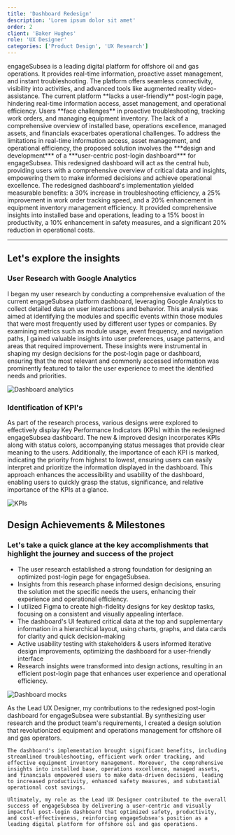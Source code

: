 ```yaml
---
title: 'Dashboard Redesign'
description: 'Lorem ipsum dolor sit amet'
order: 2
client: 'Baker Hughes'
role: 'UX Designer'
categories: ['Product Design', 'UX Research']
---
```



<LeftHeader header="Project Overview">
  engageSubsea is a leading digital platform for offshore oil and gas
  operations. It provides real-time information, proactive asset management, and
  instant troubleshooting. The platform offers seamless connectivity, visibility
  into activities, and advanced tools like augmented reality video-assistance.
</LeftHeader>

<LeftHeader header="Challenge">
  The current platform **lacks a user-friendly** post-login page, hindering
  real-time information access, asset management, and operational efficiency.
  Users **face challenges** in proactive troubleshooting, tracking work orders,
  and managing equipment inventory. The lack of a comprehensive overview of
  installed base, operations excellence, managed assets, and financials
  exacerbates operational challenges.
</LeftHeader>

<LeftHeader header="Proposed Solution">
  To address the limitations in real-time information access, asset management,
  and operational efficiency, the proposed solution involves the ***design and
  development*** of a ***user-centric post-login dashboard*** for engageSubsea.
  This redesigned dashboard will act as the central hub, providing users with a
  comprehensive overview of critical data and insights, empowering them to make
  informed decisions and achieve operational excellence.
</LeftHeader>

<LeftHeader header="Impact">
  The redesigned dashboard's implementation yielded measurable benefits: a 30%
  increase in troubleshooting efficiency, a 25% improvement in work order
  tracking speed, and a 20% enhancement in equipment inventory management
  efficiency. It provided comprehensive insights into installed base and
  operations, leading to a 15% boost in productivity, a 10% enhancement in
  safety measures, and a significant 20% reduction in operational costs.
</LeftHeader>

---

## Let's explore the insights

### User Research with Google Analytics

I began my user research by conducting a comprehensive evaluation of the current engageSubsea platform dashboard, leveraging Google Analytics to collect detailed data on user interactions and behavior. This analysis was aimed at identifying the modules and specific events within those modules that were most frequently used by different user types or companies. By examining metrics such as module usage, event frequency, and navigation paths, I gained valuable insights into user preferences, usage patterns, and areas that required improvement. These insights were instrumental in shaping my design decisions for the post-login page or dashboard, ensuring that the most relevant and commonly accessed information was prominently featured to tailor the user experience to meet the identified needs and priorities.

<Image
  class="m-auto h-auto w-auto max-w-4xl"
  format="webp"
  src={bhDashboardGoogleAnalyticsPng}
  alt="Dashboard analytics"
/>

<div class="py-2" />

### Identification of KPI's

As part of the research process, various designs were explored to effectively display Key Performance Indicators (KPIs) within the redesigned engageSubsea dashboard. The new & improved design incorporates KPIs along with status colors, accompanying status messages that provide clear meaning to the users. Additionally, the importance of each KPI is marked, indicating the priority from highest to lowest, ensuring users can easily interpret and prioritize the information displayed in the dashboard. This approach enhances the accessibility and usability of the dashboard, enabling users to quickly grasp the status, significance, and relative importance of the KPIs at a glance.

<Image
  class="m-auto h-auto w-auto max-w-full"
  format="webp"
  src={bhDashboardKpisPng}
  alt="KPIs"
/>

<div class="py-4" />

## Design Achievements & Milestones

### Let's take a quick glance at the key accomplishments that highlight the journey and success of the project

- The user research established a strong foundation for designing an optimized post-login page for engageSubsea.
- Insights from this research phase informed design decisions, ensuring the solution met the specific needs the users, enhancing their experience and operational efficiency.
- I utilized Figma to create high-fidelity designs for key desktop tasks, focusing on a consistent and visually appealing interface.
- The dashboard's UI featured critical data at the top and supplementary information in a hierarchical layout, using charts, graphs, and data cards for clarity and quick decision-making
- Active usability testing with stakeholders & users informed iterative design improvements, optimizing the dashboard for a user-friendly interface
- Research insights were transformed into design actions, resulting in an efficient post-login page that enhances user experience and operational efficiency.

<Image
  class="m-auto h-auto max-h-dvh w-auto max-w-full shadow-lg"
  format="webp"
  src={bhDashboardDashboardImagePng}
  alt="Dashboard mocks"
/>

<MyImpact>
    As the Lead UX Designer, my contributions to the redesigned post-login dashboard for engageSubsea were substantial. By synthesizing user research and the product team's requirements, I created a design solution that revolutionized equipment and operations management for offshore oil and gas operators.

    The dashboard's implementation brought significant benefits, including streamlined troubleshooting, efficient work order tracking, and effective equipment inventory management. Moreover, the comprehensive insights into installed base, operations excellence, managed assets, and financials empowered users to make data-driven decisions, leading to increased productivity, enhanced safety measures, and substantial operational cost savings.

    Ultimately, my role as the Lead UX Designer contributed to the overall success of engageSubsea by delivering a user-centric and visually impactful post-login dashboard that optimized safety, productivity, and cost-effectiveness, reinforcing engageSubsea's position as a leading digital platform for offshore oil and gas operations.

</MyImpact>
